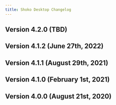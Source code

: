 ```yaml
---
title: Shoko Desktop Changelog
---
```



<ChangelogV2 name='Shoko Desktop'>

## Version 4.2.0 (TBD)
</ChangelogV2>

<ChangelogV2 name='Shoko Desktop'>

## Version 4.1.2 (June 27th, 2022)
</ChangelogV2>

<ChangelogV2 name='Shoko Desktop'>

## Version 4.1.1 (August 29th, 2021)
</ChangelogV2>

<ChangelogV2 name='Shoko Desktop'>

## Version 4.1.0 (February 1st, 2021)
</ChangelogV2>

<ChangelogV2 name='Shoko Desktop'>

## Version 4.0.0 (August 21st, 2020)
</ChangelogV2>
